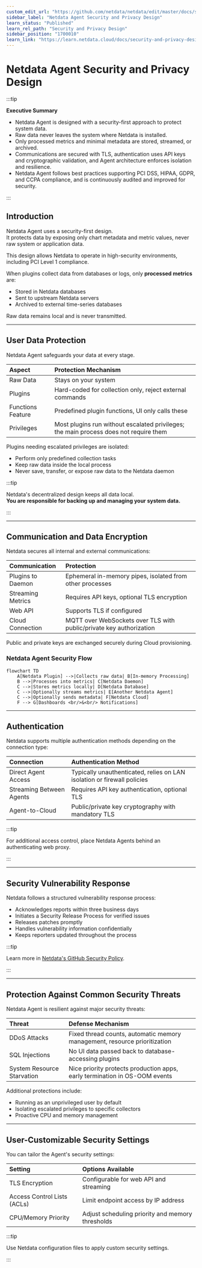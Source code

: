 ```yaml
---
custom_edit_url: "https://github.com/netdata/netdata/edit/master/docs/security-and-privacy-design/netdata-agent-security.md"
sidebar_label: "Netdata Agent Security and Privacy Design"
learn_status: "Published"
learn_rel_path: "Security and Privacy Design"
sidebar_position: "1700010"
learn_link: "https://learn.netdata.cloud/docs/security-and-privacy-design/netdata-agent-security-and-privacy-design"
---
```


# Netdata Agent Security and Privacy Design

:::tip

**Executive Summary**

- Netdata Agent is designed with a security-first approach to protect system data.
- Raw data never leaves the system where Netdata is installed.
- Only processed metrics and minimal metadata are stored, streamed, or archived.
- Communications are secured with TLS, authentication uses API keys and cryptographic validation, and Agent architecture enforces isolation and resilience.
- Netdata Agent follows best practices supporting PCI DSS, HIPAA, GDPR, and CCPA compliance, and is continuously audited and improved for security.

:::

## Introduction

Netdata Agent uses a security-first design.  
It protects data by exposing only chart metadata and metric values, never raw system or application data.

This design allows Netdata to operate in high-security environments, including PCI Level 1 compliance.

When plugins collect data from databases or logs, only **processed metrics** are:

- Stored in Netdata databases
- Sent to upstream Netdata servers
- Archived to external time-series databases

Raw data remains local and is never transmitted.

---

## User Data Protection

Netdata Agent safeguards your data at every stage.

| **Aspect**        | **Protection Mechanism**                                                              |
|:------------------|:--------------------------------------------------------------------------------------|
| Raw Data          | Stays on your system                                                                  |
| Plugins           | Hard-coded for collection only, reject external commands                              |
| Functions Feature | Predefined plugin functions, UI only calls these                                      |
| Privileges        | Most plugins run without escalated privileges; the main process does not require them |

Plugins needing escalated privileges are isolated:

- Perform only predefined collection tasks
- Keep raw data inside the local process
- Never save, transfer, or expose raw data to the Netdata daemon

:::tip

Netdata's decentralized design keeps all data local.  
**You are responsible for backing up and managing your system data.**

:::

---

## Communication and Data Encryption

Netdata secures all internal and external communications:

| **Communication** | **Protection**                                                      |
|:------------------|:--------------------------------------------------------------------|
| Plugins to Daemon | Ephemeral in-memory pipes, isolated from other processes            |
| Streaming Metrics | Requires API keys, optional TLS encryption                          |
| Web API           | Supports TLS if configured                                          |
| Cloud Connection  | MQTT over WebSockets over TLS with public/private key authorization |

Public and private keys are exchanged securely during Cloud provisioning.

### Netdata Agent Security Flow

```mermaid
flowchart TD
    A[Netdata Plugin] -->|Collects raw data| B[In-memory Processing]
    B -->|Processes into metrics| C[Netdata Daemon]
    C -->|Stores metrics locally| D[Netdata Database]
    C -->|Optionally streams metrics| E[Another Netdata Agent]
    C -->|Optionally sends metadata| F[Netdata Cloud]
    F --> G[Dashboards <br/>&<br/> Notifications]
```

---

## Authentication

Netdata supports multiple authentication methods depending on the connection type:

| **Connection**           | **Authentication Method**                                               |
|:-------------------------|:------------------------------------------------------------------------|
| Direct Agent Access      | Typically unauthenticated, relies on LAN isolation or firewall policies |
| Streaming Between Agents | Requires API key authentication, optional TLS                           |
| Agent-to-Cloud           | Public/private key cryptography with mandatory TLS                      |

:::tip

For additional access control, place Netdata Agents behind an authenticating web proxy.

:::

---

## Security Vulnerability Response

Netdata follows a structured vulnerability response process:

- Acknowledges reports within three business days
- Initiates a Security Release Process for verified issues
- Releases patches promptly
- Handles vulnerability information confidentially
- Keeps reporters updated throughout the process

:::tip

Learn more in [Netdata's GitHub Security Policy](https://github.com/netdata/netdata/security/policy).

:::

---

## Protection Against Common Security Threats

Netdata Agent is resilient against major security threats:

| **Threat**                 | **Defense Mechanism**                                                      |
|:---------------------------|:---------------------------------------------------------------------------|
| DDoS Attacks               | Fixed thread counts, automatic memory management, resource prioritization  |
| SQL Injections             | No UI data passed back to database-accessing plugins                       |
| System Resource Starvation | Nice priority protects production apps, early termination in OS-OOM events |

Additional protections include:

- Running as an unprivileged user by default
- Isolating escalated privileges to specific collectors
- Proactive CPU and memory management

---

## User-Customizable Security Settings

You can tailor the Agent's security settings:

| **Setting**                 | **Options Available**                            |
|:----------------------------|:-------------------------------------------------|
| TLS Encryption              | Configurable for web API and streaming           |
| Access Control Lists (ACLs) | Limit endpoint access by IP address              |
| CPU/Memory Priority         | Adjust scheduling priority and memory thresholds |

:::tip

Use Netdata configuration files to apply custom security settings.

:::
